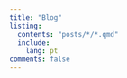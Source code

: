```yaml
---
title: "Blog"
listing:
  contents: "posts/*/*.qmd"
  include:
    lang: pt
comments: false
---
```


